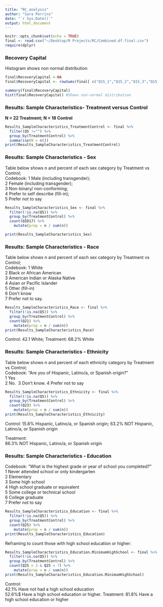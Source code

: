 ```yaml
---
title: "RC_analysis"
author: "Sara Perrins"
date: "`r Sys.Date()`"
output: html_document
---
```


```r
knitr::opts_chunk$set(echo = TRUE)
final <- read.csv("~/Desktop/R Projects/RC/Combined.df.final.csv")
require(dplyr)
```
### Recovery Capital  
Histogram shows non normal distribution
```r

final$RecoveryCapital <-NA
final$RecoveryCapital <- rowSums(final[ c("Q15_1","Q15_2","Q15_3","Q15_4","Q15_5","Q15_6","Q15_7","Q15_8","Q15_9","Q15_10","Q15_11")]) 

summary(final$RecoveryCapital)
hist(final$RecoveryCapital) #Shows non-normal distribution
```

### Results: Sample Characteristics- Treatment versus Control

**N = 22 Treatment; N = 18 Control**
```r
Results_SampleCharacteristics_TreatmentControl <- final %>%
  filter(Q5 !="") %>%
  group_by(TreatmentControl) %>%
  summarise(N = n())
print(Results_SampleCharacteristics_TreatmentControl)

```

### Results: Sample Characteristics - Sex  

Table below shows n and percent of each sex category by Treatment vs Control;  
Codebook: 1	Male (including transgender);  
2	Female (including transgender);  
3	Non-binary/ non-conforming;  
4	Prefer to self describe (fill-in);  
5	Prefer not to say

``` r

Results_SampleCharacteristics_Sex <- final %>%
  filter(!is.na(Q5)) %>%
  group_by(TreatmentControl) %>% 
  count(QID17) %>%
    mutate(prop = n / sum(n))

print(Results_SampleCharacteristics_Sex)
```
### Results: Sample Characteristics - Race 

Table below shows n and percent of each sex category by Treatment vs Control;  
Codebook: 
1	White  
2	Black or African American  
3	American Indian or Alaska Native  
4	Asian or Pacific Islander  
5	Other (fill-in)  
6	Don't know  
7	Prefer not to say. 
```r
Results_SampleCharacteristics_Race <- final %>%
  filter(!is.na(Q5)) %>%
  group_by(TreatmentControl) %>% 
  count(Q21) %>%
    mutate(prop = n / sum(n))
print(Results_SampleCharacteristics_Race)
```
Control: 42.1 White; 
Treatment: 68.2% White
  
    
    
### Results: Sample Characteristics - Ethnicity

Table below shows n and percent of each ethnicity category by Treatment vs Control;  
Codebook: "Are you of Hispanic, Latino/a, or Spanish origin?"  
1	Yes  
2	No. 
3	Don't know. 
4	Prefer not to say  

```r
Results_SampleCharacteristics_Ethnicity <- final %>%
  filter(!is.na(Q5)) %>%
  group_by(TreatmentControl) %>% 
  count(Q23) %>%
    mutate(prop = n / sum(n))
print(Results_SampleCharacteristics_Ethnicity)


```
Control: 
15.8% Hispanic, Latino/a, or Spanish origin; 
63.2% NOT Hispanic, Latino/a, or Spanish origin  

Treatment:  
86.3% NOT Hispanic, Latino/a, or Spanish origin

### Results: Sample Characteristics - Education
Codebook: "What is the highest grade or year of school you completed?"  
1	Never attended school or only kindergarten  
2	Elementary   
3	Some high school  
4	High school graduate or equivalent  
5	Some college or technical school  
6	College graduate  
7	Prefer not to say  

```r
Results_SampleCharacteristics_Education <- final %>%
  filter(!is.na(Q5)) %>%
  group_by(TreatmentControl) %>% 
  count(Q25) %>%
    mutate(prop = n / sum(n))
print(Results_SampleCharacteristics_Education)
```

Reframing to count those with high school education or higher:

```r
Results_SampleCharacteristics_Education.MinimumHighSchool <- final %>%
  filter(!is.na(Q5)) %>%
  group_by(TreatmentControl) %>% 
  count(Q25 > 3 & Q25 < 7) %>%
    mutate(prop = n / sum(n))
print(Results_SampleCharacteristics_Education.MinimumHighSchool)
```
Control:  
42.1% Have not had a high school education  
52.6%$ Have a high school education or higher. 
Treatment: 
81.8% Have a high school education or higher  


